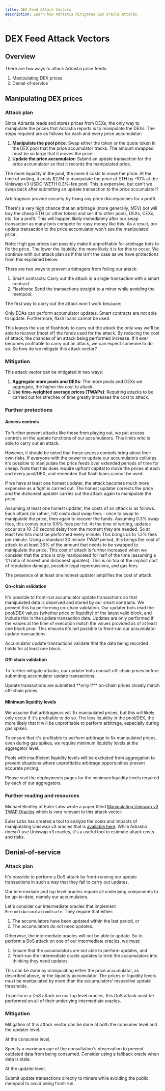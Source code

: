 ```yaml
---
title: DEX Feed Attack Vectors
description: Learn how Adrastia mitigates DEX oracle attacks.
---
```



# DEX Feed Attack Vectors

## Overview

There are two ways to attack Adrastia price feeds:

1. Manipulating DEX prices
2. Denial-of-service

## Manipulating DEX prices

### Attack plan

Since Adrastia reads and stores prices from DEXs, the only way to manipulate the prices that Adrastia reports is to manipulate the DEXs. The steps required are as follows for each and every price accumulator:

1. **Manipulate the pool price**: Swap either the token or the quote token in the DEX pool that the price accumulator tracks. The amount swapped must be so large that it moves the price.
2. **Update the price accumulator**: Submit an update transaction for the price accumulator so that it records the manipulated price.

The more liquidity in the pool, the more it costs to move the price. At the time of writing, it costs $27M to manipulate the price of ETH by -10% at the Uniswap v3 USDC-WETH 0.3%-fee pool. This is expensive, but can't we swap back after submitting an update transaction to the price accumulator?

<Callout emoji="🧿">
  Arbitrageurs provide security by fixing any price discrepancies for a profit.
</Callout>

There's a very high chance that an arbitrage (more generally, MEV) bot will buy the cheap ETH (or other token) and sell it to other pools, DEXs, CEXs, etc. for a profit. This will happen likely immediately after our swap transaction as many bots compete for easy money like this. As a result, our update transaction to the price accumulator won't see the manipulated price.

Note: High gas prices can possibly make it unprofitable for arbitrage bots to fix the price. The lower the liquidity, the more likely it is for this to occur. We continue with our attack plan as if this isn't the case as we have protections from this explained below.

There are two ways to prevent arbitragers from foiling our attack:

1. Smart contracts: Carry out the attack in a single transaction with a smart contract.
2. Flashbots: Send the transactions straight to a miner while avoiding the mempool.

The first way to carry out the attack won't work because:

<Callout emoji="🧿">
  Only EOAs can perform accumulator updates. Smart contracts are not able to update. Furthermore,
  flash loans cannot be used.
</Callout>

This leaves the use of flashbots to carry out the attack the only way we'll be able to recover [most of] the funds used for the attack. By reducing the cost of attack, the chances of an attack being performed increase. If it ever becomes profitable to carry out an attack, we can expect someone to do so. So how do we mitigate this attack vector?

### Mitigation

This attack vector can be mitigated in two ways:

1. **Aggregate more pools and DEXs**: The more pools and DEXs we aggregate, the higher the cost to attack.
2. **Use time-weighted average prices (TWAPs)**: Requiring attacks to be carried out for streches of time greatly increases the cost to attack.

### Further protections

#### Access controls

To further prevent attacks like these from playing out, we put access controls on the update functions of our accumulators. This limits who is able to carry out an attack.

However, it should be noted that these access controls bring about their own risks. If everyone with the power to update our accumulators colludes, it's possible to manipulate the price feeds over extended periods of time for cheap. Note that this does require upfront capital to move the prices at each and every pool/DEX, and remember that flash loans cannot be used.

If we have at least one honest updater, the attack becomes much more expensive as a fight is carried out. The honest updater corrects the price and the dishonest updater carries out the attack again to manipulate the price.

Assuming at least one honest updater, the costs of an attack is as follows. Each attack (or rather, hit) costs dual swap fees - once to swap to manipulate the price, then again to recover the funds. Assuming 0.3% swap fees, this comes out to 0.6% fees per hit. At the time of writing, updates occur at a 10-30 second delay from the moment they are needed. So at least two hits must be performed every minute. This brings us to 1.2% fees per minute. Using a standard 30 minute TWAP period, this brings the cost of attack to at least 36% of the amount that needs to be swapped to manipulate the price. This cost of attack is further increased when we consider that the price is only manipulated for half of the time (assuming a 1:1 ratio of honest and dishonest updates). This is on top of the implicit cost of reputation damage, possible legal repercussions, and gas fees.

<Callout emoji="🧿">
  The presence of at least one honest updater amplifies the cost of attack.
</Callout>

#### On-chain validation

It's possible to front-run accumulator update transactions so that manipulated data is observed and stored by our smart contracts. We prevent this by performing on-chain validation. Our updater bots read the pool/DEX values (whether price or liquidity) of the latest valid block, and include this in the update transaction data. Updates are only performed if the values at the time of execution match the values provided as of at least one block prior. This ensures it's not possible to front-run our accumulator update transactions.

<Callout emoji="🧿">
  Accumulator update transactions validate that the data being recorded holds for at least one
  block.
</Callout>

#### Off-chain validation

To further mitigate attacks, our updater bots consult off-chain prices before submitting accumulator update transactions.

<Callout emoji="🧿">
  Update transactions are submitted **only if** on-chain prices closely match off-chain prices.
</Callout>

#### Minimum liquidity levels

We assume that arbitrageurs will fix manipulated prices, but this will likely only occur if it's profitable to do so. The less liquidity in the pool/DEX, the more likely that it will be unprofitable to perform arbitrage, especially during gas spikes.

To ensure that it's profitable to perform arbitrage to fix manipulated prices, even during gas spikes, we require minimum liquidity levels at the aggregator level.

<Callout emoji="🧿">
  Pools with insufficient liquidity levels will be excluded from aggregation to prevent situations
  where unprofitable arbitrage opportunities prevent accurate pricing.
</Callout>

Please visit the deployments pages for the minimum liquidity levels required by each of our aggregators.

### Further reading and resources

Michael Bentley of Euler Labs wrote a paper titled [Manipulating Uniswap v3 TWAP Oracles](https://github.com/adrastia-oracle/uni-v3-twap-manipulation/blob/master/cost-of-attack.pdf) which is very relevant to this attack vector.

Euler Labs has created a tool to analyze the costs and impacts of manipulating Uniswap v3 oracles that is [available here](https://oracle.euler.finance/). While Adrastia doesn't use Uniswap v3 oracles, it's a useful tool to estimate attack costs and risks.

## Denial-of-service

### Attack plan

It's possible to perform a DoS attack by front-running our update transactions in such a way that they fail to carry out updates.

Our intermediate and top level oracles require all underlying components to be up-to-date, namely our accumulators.

Let's consider our intermediate oracles that implement `PeriodicAccumulationOracle`. They require that either:

1. The accumulators have been updated within the last period, or
2. The accumulators do not need updates.

Otherwise, the intermediate oracles will not be able to update. So to perform a DoS attack on one of our intermediate oracles, we must:

1. Ensure that the accumulators are not able to perform updates, and
2. Front-run the intermediate oracle updates to trick the accumulators into thinking they need updates

This can be done by manipulating either the price accumulator, as described above, or the liquidity accumulator. The prices or liquidity levels must be manipulated by more than the accumulators' respective update thresholds.

To perform a DoS attack on our top level oracles, this DoS attack must be performed on all of their underlying intermediate oracles.

### Mitigation

Mitigation of this attack vector can be done at both the consumer level and the updater level.

At the consumer level,

<Callout emoji="🧿">
  Specify a maximum age of the consultation's observation to prevent outdated data from being
  consumed. Consider using a fallback oracle when data is stale.
</Callout>

At the updater level,

<Callout emoji="🧿">
  Submit update transactions directly to miners while avoiding the public mempool to avoid being
  front-run.
</Callout>

